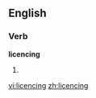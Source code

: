
==English==

===Verb===
'''licencing'''

# {{present participle of|[[licence]]}}

[[vi:licencing]]
[[zh:licencing]]